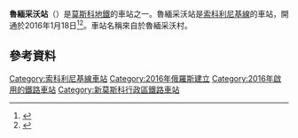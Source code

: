 {{NoteTA |G1=Transport |G2=Railway}}
{{Infobox station
|name          = 魯緬采沃<br />{{lang|ru|Румянцево}}
|type          = [[莫斯科地鐵|莫斯科地鐵]]車站
|image         = Moscow Rumyantsevo Metro station 04-2016.jpg
|image_size    = 
|image_caption = 
|address       = [[新莫斯科行政區|新莫斯科行政區]]{{link-en|莫斯科居民點|Moskovsky Settlement}}
|borough       = [[莫斯科|莫斯科]]
|country       = [[俄羅斯|俄羅斯]]
|coordinates   = {{coord|55.6330|37.4419|display=inline,title}}
|line          = {{MOSMETRO-bull|1|text=1}}
|other         = 
|structure     = 
|platform      = 1個[[島式月台|島式月台]]
|depth         = 
|levels        = 1層
|tracks        = 2條
|parking       = 
|bicycle       = 
|baggage_check = 
|opened        = {{start date and age|2016|01|18}}
|closed        = 
|rebuilt       = 
|ADA           = 
|code          =
|owned         = 莫斯科地鐵
|zone          = 
|former        =
|passengers    = 
|pass_year     = 
|pass_percent  = 
|pass_system   = 
|mpassengers   = 
|services      = 
|map_type      = Moscow Ring Road
|AlternativeMap= Moscow map MKAD grayscale.png 
|map_overlay   = Moscow map MKAD metro line.svg
|map_caption   = 
|route_map     = 
|map_state     = collapsed
}}
'''魯緬采沃站'''（{{lang-rus|Румянцево|Rumyantsevo}}）是[[莫斯科地鐵|莫斯科地鐵]]的車站之一。魯緬采沃站是[[索科利尼基線|索科利尼基線]]的車站，開通於2016年1月18日<ref>{{Cite web|title = В Новой Москве открывается станция метро "Румянцево"|url = http://www.vesti.ru/doc.html?id=2709306|website = vesti.ru|access-date = 2016-01-18|archive-date = 2019-04-18|archive-url = https://web.archive.org/web/20190418200247/http://www.vesti.ru/doc.html?id=2709306|dead-url = no}}</ref><ref>{{cite web|url=http://stroi.mos.ru/news/stancii-metro-rumyancevo-i-salarevo-postroyat-do-konca-goda|script-title=ru:Станции метро «Румянцево» и «Саларьево» построят до конца года|language=ru|publisher=The Integrated Body for Urban Design Policies and Development of Moscow|date=2015-09-15|accessdate=2015-09-16|deadurl=yes|archiveurl=https://web.archive.org/web/20150917045527/http://stroi.mos.ru/news/stancii-metro-rumyancevo-i-salarevo-postroyat-do-konca-goda|archivedate=2015-09-17}}</ref>。車站名稱來自於魯緬采沃村。

==參考資料==
{{stack|{{commons category|Rumyantsevo (Moscow Metro)}}}}
{{reflist}}
{{索科利尼基線}}
[[Category:索科利尼基線車站|Category:索科利尼基線車站]]
[[Category:2016年俄羅斯建立|Category:2016年俄羅斯建立]]
[[Category:2016年啟用的鐵路車站|Category:2016年啟用的鐵路車站]]
[[Category:新莫斯科行政區鐵路車站|Category:新莫斯科行政區鐵路車站]]